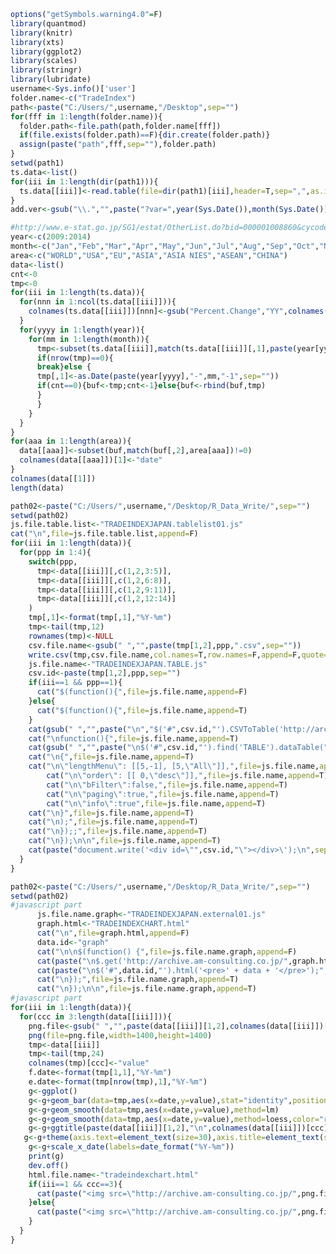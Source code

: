 ```r
options("getSymbols.warning4.0"=F)
library(quantmod)
library(knitr)
library(xts)
library(ggplot2)
library(scales)
library(stringr)
library(lubridate)
username<-Sys.info()['user']
folder.name<-c("TradeIndex")
path<-paste("C:/Users/",username,"/Desktop",sep="")
for(fff in 1:length(folder.name)){
  folder.path<-file.path(path,folder.name[fff])
  if(file.exists(folder.path)==F){dir.create(folder.path)}
  assign(paste("path",fff,sep=""),folder.path)
}
setwd(path1)
ts.data<-list()
for(iii in 1:length(dir(path1))){
  ts.data[[iii]]<-read.table(file=dir(path1)[iii],header=T,sep=",",as.is=T,skip=1) 
}
add.ver<-gsub("\\.","",paste("?var=",year(Sys.Date()),month(Sys.Date()),day(Sys.Date()),hour(Sys.time()),minute(Sys.time()),second(Sys.time()),sep=""))
```

```r
#http://www.e-stat.go.jp/SG1/estat/OtherList.do?bid=000001008860&cycode=1
year<-c(2009:2014)
month<-c("Jan","Feb","Mar","Apr","May","Jun","Jul","Aug","Sep","Oct","Nov","Dec")
area<-c("WORLD","USA","EU","ASIA","ASIA NIES","ASEAN","CHINA")
data<-list()
cnt<-0
tmp<-0
for(iii in 1:length(ts.data)){  
  for(nnn in 1:ncol(ts.data[[iii]])){
    colnames(ts.data[[iii]])[nnn]<-gsub("Percent.Change","YY",colnames(ts.data[[iii]])[nnn])  
  }
  for(yyyy in 1:length(year)){
    for(mm in 1:length(month)){
      tmp<-subset(ts.data[[iii]],match(ts.data[[iii]][,1],paste(year[yyyy]," ",month[mm],".",sep=""))!=0)
      if(nrow(tmp)==0){
      break}else {
      tmp[,1]<-as.Date(paste(year[yyyy],"-",mm,"-1",sep=""))
      if(cnt==0){buf<-tmp;cnt<-1}else{buf<-rbind(buf,tmp)
      }
      }
    }
  }
}
for(aaa in 1:length(area)){
  data[[aaa]]<-subset(buf,match(buf[,2],area[aaa])!=0)
  colnames(data[[aaa]])[1]<-"date"
}
colnames(data[[1]])
length(data)
```

```r
path02<-paste("C:/Users/",username,"/Desktop/R_Data_Write/",sep="")
setwd(path02)
js.file.table.list<-"TRADEINDEXJAPAN.tablelist01.js"
cat("\n",file=js.file.table.list,append=F)
for(iii in 1:length(data)){
  for(ppp in 1:4){
    switch(ppp,
      tmp<-data[[iii]][,c(1,2,3:5)],
      tmp<-data[[iii]][,c(1,2,6:8)],
      tmp<-data[[iii]][,c(1,2,9:11)],
      tmp<-data[[iii]][,c(1,2,12:14)]
    )
    tmp[,1]<-format(tmp[,1],"%Y-%m")
    tmp<-tail(tmp,12)
    rownames(tmp)<-NULL
    csv.file.name<-gsub(" ","",paste(tmp[1,2],ppp,".csv",sep=""))
    write.csv(tmp,csv.file.name,col.names=T,row.names=F,append=F,quote=F,fileEncoding="UTF-8")
    js.file.name<-"TRADEINDEXJAPAN.TABLE.js"
    csv.id<-paste(tmp[1,2],ppp,sep="")
    if(iii==1 && ppp==1){
      cat("$(function(){",file=js.file.name,append=F)     
    }else{
      cat("$(function(){",file=js.file.name,append=T)     
    }
    cat(gsub(" ","",paste("\n","$('#",csv.id,"').CSVToTable('http://archive.am-consulting.co.jp/",csv.file.name,add.ver,"',{startLine:0}).bind(\"loadComplete\",",sep="")),file=js.file.name,append=T)     
  	cat("\nfunction(){",file=js.file.name,append=T)
    cat(gsub(" ","",paste("\n$('#",csv.id,"').find('TABLE').dataTable(")),file=js.file.name,append=T)
    cat("\n{",file=js.file.name,append=T)    
  	cat("\n\"lengthMenu\": [[5,-1], [5,\"All\"]],",file=js.file.name,append=T) 
		cat("\n\"order\": [[ 0,\"desc\"]],",file=js.file.name,append=T)			
		cat("\n\"bFilter\":false,",file=js.file.name,append=T)
		cat("\n\"paging\":true,",file=js.file.name,append=T)
		cat("\n\"info\":true",file=js.file.name,append=T)
    cat("\n}",file=js.file.name,append=T)    
    cat("\n);",file=js.file.name,append=T)
    cat("\n});;",file=js.file.name,append=T)    
    cat("\n});\n\n",file=js.file.name,append=T)  
    cat(paste("document.write('<div id=\"",csv.id,"\"></div>\');\n",sep=""),file=js.file.table.list,append=T)
  }
}
```

```r
path02<-paste("C:/Users/",username,"/Desktop/R_Data_Write/",sep="")
setwd(path02)
#javascript part
      js.file.name.graph<-"TRADEINDEXJAPAN.external01.js"
      graph.html<-"TRADEINDEXCHART.html"
      cat("\n",file=graph.html,append=F)      
      data.id<-"graph"
      cat("\n\n$(function() {",file=js.file.name.graph,append=F)
      cat(paste("\n$.get('http://archive.am-consulting.co.jp/",graph.html,add.ver,"', function(data) {",sep=""),file=js.file.name.graph,append=T)
      cat(paste("\n$('#",data.id,"').html('<pre>' + data + '</pre>');",sep=""),file=js.file.name.graph,append=T)
      cat("\n});",file=js.file.name.graph,append=T)
      cat("\n});\n\n",file=js.file.name.graph,append=T)
#javascript part  
for(iii in 1:length(data)){
  for(ccc in 3:length(data[[iii]])){
    png.file<-gsub(" ","",paste(data[[iii]][1,2],colnames(data[[iii]])[ccc],".png",sep=""))
    png(file=png.file,width=1400,height=1400) 
    tmp<-data[[iii]]
    tmp<-tail(tmp,24)
    colnames(tmp)[ccc]<-"value"
    f.date<-format(tmp[1,1],"%Y-%m")
    e.date<-format(tmp[nrow(tmp),1],"%Y-%m")
    g<-ggplot()
    g<-g+geom_bar(data=tmp,aes(x=date,y=value),stat="identity",position="identity",fill="blue",alpha=0.2,color="black")
    g<-g+geom_smooth(data=tmp,aes(x=date,y=value),method=lm)
    g<-g+geom_smooth(data=tmp,aes(x=date,y=value),method=loess,color="red")
    g<-g+ggtitle(paste(data[[iii]][1,2],"\n",colnames(data[[iii]])[ccc],"\n",f.date,"-",e.date))+xlab("")+ylab("")
   g<-g+theme(axis.text=element_text(size=30),axis.title=element_text(size=50,face="bold"),title=element_text(size=60,face="bold"),legend.position="top",legend.text=element_text(colour="black",size=25,face="bold"),legend.title=element_text(colour="white",size=1,face="bold"))          
    g<-g+scale_x_date(labels=date_format("%Y-%m"))
    print(g)
    dev.off()
    html.file.name<-"tradeindexchart.html"    
    if(iii==1 && ccc==3){
      cat(paste("<img src=\"http://archive.am-consulting.co.jp/",png.file,add.ver,"\"", "alt=\"\" width=\"100%\">\n",sep=""),file=graph.html,append=F)
    }else{
      cat(paste("<img src=\"http://archive.am-consulting.co.jp/",png.file,add.ver,"\"", "alt=\"\" width=\"100%\">\n",sep=""),file=graph.html,append=T)
    }
  }
}
```